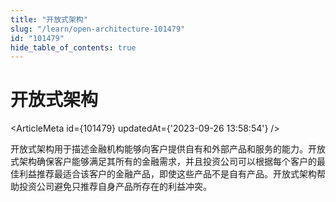 ```yaml
---
title: "开放式架构"
slug: "/learn/open-architecture-101479"
id: "101479"
hide_table_of_contents: true
---
```



# 开放式架构

<ArticleMeta id={101479} updatedAt={'2023-09-26 13:58:54'} />
<div className='border-solid border-b border-t-0 my-4 border-[var(--ifm-color-gray-300)]' />

开放式架构用于描述金融机构能够向客户提供自有和外部产品和服务的能力。开放式架构确保客户能够满足其所有的金融需求，并且投资公司可以根据每个客户的最佳利益推荐最适合该客户的金融产品，即使这些产品不是自有产品。开放式架构帮助投资公司避免只推荐自身产品所存在的利益冲突。
